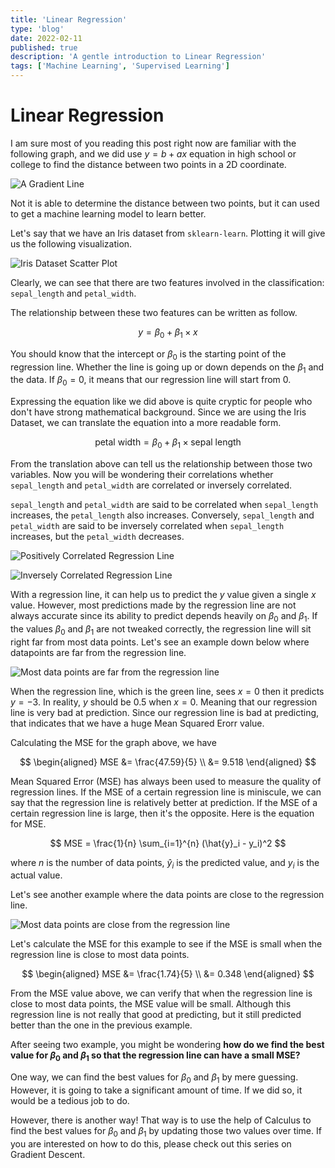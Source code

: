 ```yaml
---
title: 'Linear Regression'
type: 'blog'
date: 2022-02-11
published: true
description: 'A gentle introduction to Linear Regression'
tags: ['Machine Learning', 'Supervised Learning']
---
```



# Linear Regression

I am sure most of you reading this post right now are familiar with the following graph,
and we did use $y = b + ax$ equation in high school or college to find the distance between two points in a 2D coordinate.

![A Gradient Line](./lr.png)

Not it is able to determine the distance between two points, but it can used to get a machine learning model to learn better.

Let's say that we have an Iris dataset from `sklearn-learn`. Plotting it will give us the following visualization.

![Iris Dataset Scatter Plot](./iris_scatter.png)

Clearly, we can see that there are two features involved in the classification: `sepal_length` and `petal_width`.

The relationship between these two features can be written as follow.

$$
    y = \beta_0 + \beta_1 \times x
$$

You should know that the intercept or $\beta_0$ is the starting point of the regression line.
Whether the line is going up or down depends on the $\beta_1$ and the data.
If $\beta_0 = 0$, it means that our regression line will start from $0$.

Expressing the equation like we did above is quite cryptic for people who don't have strong mathematical background.
Since we are using the Iris Dataset, we can translate the equation into a more readable form.

$$
    \text{petal width} = \beta_0 + \beta_1 \times \text{sepal length}
$$

From the translation above can tell us the relationship between those two variables.
Now you will be wondering their correlations whether `sepal_length` and `petal_width` are correlated or inversely correlated.

`sepal_length` and `petal_width` are said to be correlated when `sepal_length` increases, the `petal_length` also increases.
Conversely, `sepal_length` and `petal_width` are said to be inversely correlated when `sepal_length` increases, but the `petal_width` decreases.

![Positively Correlated Regression Line](./positively-correlated.png)

![Inversely Correlated Regression Line](./inversely-correlated.png)

With a regression line, it can help us to predict the $y$ value given a single $x$ value.
However, most predictions made by the regression line are not always accurate 
since its ability to predict depends heavily on $\beta_0$ and $\beta_1$.
If the values $\beta_0$ and $\beta_1$ are not tweaked correctly, the regression line will sit right far from most data points.
Let's see an example down below where datapoints are far from the regression line.

![Most data points are far from the regression line](./far.png)

When the regression line, which is the green line, sees $x = 0$ then it predicts $y = -3$. 
In reality, $y$ should be $0.5$ when $x = 0$. Meaning that our regression line is very bad at prediction.
Since our regression line is bad at predicting, that indicates that we have a huge Mean Squared Erorr value.

Calculating the MSE for the graph above, we have

$$
    \begin{aligned}
        MSE &= \frac{47.59}{5} \\
        &= 9.518
    \end{aligned}
$$

Mean Squared Error (MSE) has always been used to measure the quality of regression lines.
If the MSE of a certain regression line is miniscule, we can say that the regression line is relatively better at prediction.
If the MSE of a certain regression line is large, then it's the opposite. Here is the equation for MSE.

$$
MSE = \frac{1}{n} \sum_{i=1}^{n} (\hat{y}_i - y_i)^2
$$

where $n$ is the number of data points, $\hat{y}_i$ is the predicted value, and $y_i$ is the actual value.

Let's see another example where the data points are close to the regression line.

![Most data points are close from the regression line](./close.png)

Let's calculate the MSE for this example to see if the MSE is small when the regression line is close to most data points.


$$
    \begin{aligned}
        MSE &= \frac{1.74}{5} \\
        &= 0.348
    \end{aligned}
$$

From the MSE value above, we can verify that when the regression line is close to most data points, the MSE value will be small.
Although this regression line is not really that good at predicting, but it still predicted better than the one in the previous example.

After seeing two example, you might be wondering **how do we find the best value for $\beta_0$ and $\beta_1$ so that the regression line can have a small MSE?**

One way, we can find the best values for $\beta_0$ and $\beta_1$ by mere guessing.
However, it is going to take a significant amount of time.
If we did so, it would be a tedious job to do.

However, there is another way! That way is to use the help of Calculus to find the best values for $\beta_0$ and $\beta_1$ by updating those two values over time.
If you are interested on how to do this, please check out <Link to="/blog/part-1-mathematics-of-gradient-descent">this series on Gradient Descent</Link>.